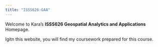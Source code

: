 ```yaml
---
title: "ISSS626-GAA"
---
```


Welcome to Kara's **ISSS626 Geospatial Analytics and Applications** Homepage. <br>

Igitn this website, you will find my coursework prepared for this course. <br>
